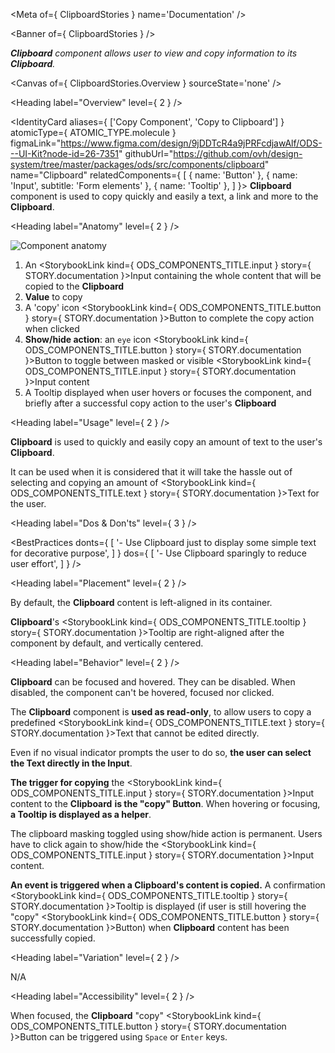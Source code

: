
<Meta of={ ClipboardStories } name='Documentation' />

<Banner of={ ClipboardStories } />

_**Clipboard** component allows user to view and copy information to its **Clipboard**._

<Canvas of={ ClipboardStories.Overview } sourceState='none' />

<Heading label="Overview" level={ 2 } />

<IdentityCard aliases={ ['Copy Component', 'Copy to Clipboard'] }
              atomicType={ ATOMIC_TYPE.molecule }
              figmaLink="https://www.figma.com/design/9jDDTcR4a9jPRFcdjawAlf/ODS---UI-Kit?node-id=26-7351"
              githubUrl="https://github.com/ovh/design-system/tree/master/packages/ods/src/components/clipboard"
              name="Clipboard"
              relatedComponents={ [
                { name: 'Button' },
                { name: 'Input', subtitle: 'Form elements' },
                { name: 'Tooltip' },
              ] }>
  **Clipboard** component is used to copy quickly and easily a text, a link and more to the **Clipboard**.
</IdentityCard>

<Heading label="Anatomy" level={ 2 } />

![Component anatomy](components/clipboard/anatomy.png "Component anatomy")

1. An <StorybookLink kind={ ODS_COMPONENTS_TITLE.input } story={ STORY.documentation }>Input</StorybookLink> containing the whole content that will be copied to the **Clipboard**
2. **Value** to copy
3. A 'copy' icon <StorybookLink kind={ ODS_COMPONENTS_TITLE.button } story={ STORY.documentation }>Button</StorybookLink> to complete the copy action when clicked
4. **Show/hide action**: an `eye` icon <StorybookLink kind={ ODS_COMPONENTS_TITLE.button } story={ STORY.documentation }>Button</StorybookLink> to toggle between masked or visible <StorybookLink kind={ ODS_COMPONENTS_TITLE.input } story={ STORY.documentation }>Input</StorybookLink> content
5. A Tooltip displayed when user hovers or focuses the component, and briefly after a successful copy action to the user's **Clipboard**

<Heading label="Usage" level={ 2 } />

**Clipboard** is used to quickly and easily copy an amount of text to the user's **Clipboard**.

It can be used when it is considered that it will take the hassle out of selecting and copying an amount of <StorybookLink kind={ ODS_COMPONENTS_TITLE.text } story={ STORY.documentation }>Text</StorybookLink> for the user.

<Heading label="Dos & Don'ts" level={ 3 } />

<BestPractices
  donts={ [
    '- Use Clipboard just to display some simple text for decorative purpose',
  ] }
  dos={ [
    '- Use Clipboard sparingly to reduce user effort',
  ] }
/>

<Heading label="Placement" level={ 2 } />

By default, the **Clipboard** content is left-aligned in its container.

**Clipboard**'s <StorybookLink kind={ ODS_COMPONENTS_TITLE.tooltip } story={ STORY.documentation }>Tooltip</StorybookLink> are right-aligned after the component by default, and vertically centered.

<Heading label="Behavior" level={ 2 } />

**Clipboard** can be focused and hovered. They can be disabled.
When disabled, the component can't be hovered, focused nor clicked.

The **Clipboard** component is **used as read-only**, to allow users to copy a predefined <StorybookLink kind={ ODS_COMPONENTS_TITLE.text } story={ STORY.documentation }>Text</StorybookLink> that cannot be edited directly.

Even if no visual indicator prompts the user to do so, **the user can select the Text directly in the Input**.

**The trigger for copying** the <StorybookLink kind={ ODS_COMPONENTS_TITLE.input } story={ STORY.documentation }>Input</StorybookLink> content to the **Clipboard** **is the "copy" Button**.
When hovering or focusing, **a Tooltip is displayed as a helper**.

The clipboard masking toggled using show/hide action is permanent. Users have to click again to show/hide the <StorybookLink kind={ ODS_COMPONENTS_TITLE.input } story={ STORY.documentation }>Input</StorybookLink> content.

**An event is triggered when a Clipboard's content is copied.**
A confirmation <StorybookLink kind={ ODS_COMPONENTS_TITLE.tooltip } story={ STORY.documentation }>Tooltip</StorybookLink> is displayed (if user is still hovering the "copy" <StorybookLink kind={ ODS_COMPONENTS_TITLE.button } story={ STORY.documentation }>Button</StorybookLink>) when **Clipboard** content has been successfully copied.

<Heading label="Variation" level={ 2 } />

N/A

<Heading label="Accessibility" level={ 2 } />

When focused, the **Clipboard** "copy" <StorybookLink kind={ ODS_COMPONENTS_TITLE.button } story={ STORY.documentation }>Button</StorybookLink> can be triggered using `Space` or `Enter` keys.
